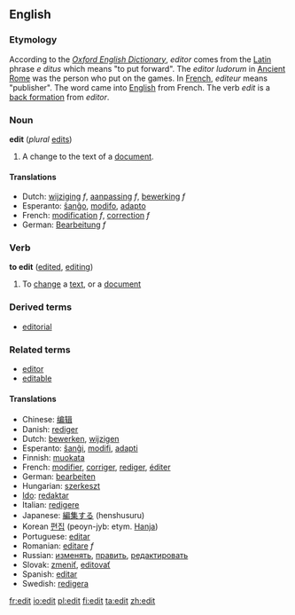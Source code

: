 ==English==
=== Etymology ===

According to the ''[[Oxford English Dictionary]]'', ''editor'' comes from the [[Latin language|Latin]] phrase ''e ditus'' which means "to put forward".  The ''editor ludorum'' in [[Ancient Rome]] was the person who put on the games.  In [[French language|French]], ''editeur'' means "publisher".  The word came into [[English language|English]] from French.   The verb ''edit'' is a [[back formation]] from ''editor''.

===Noun===
;'''edit'''  (''plural'' [[edits]])

#<!--DefA-->A change to the text of a [[document]].

====Translations====
<!--DefA--> 
*Dutch: [[wijziging]] ''f'', [[aanpassing]] ''f'', [[bewerking]] ''f''
*Esperanto: [[ŝanĝo]], [[modifo]], [[adapto]]
*French: [[modification]] ''f'', [[correction]] ''f''
*German: [[Bearbeitung]] ''f''

===Verb===
'''to edit'''  ([[edited]], [[editing]])

#<!--DefB-->To [[change]] a [[text]], or a [[document]]

===Derived terms===
*[[editorial]]

===Related terms===
*[[editor]]
*[[editable]]

====Translations====
<!--DefB--> 
*Chinese: [[编辑]]
*Danish: [[rediger]]
*Dutch: [[bewerken]], [[wijzigen]]
*Esperanto: [[ŝanĝi]], [[modifi]], [[adapti]]
*Finnish: [[muokata]]
*French: [[modifier]], [[corriger]], [[rediger]], [[éditer]]
*German: [[bearbeiten]]
*Hungarian: [[szerkeszt]]
*[[Ido]]: [[redaktar]]
*Italian: [[redigere]]
*Japanese: [[編集する]] (henshusuru)
*Korean [[편집]] (peoyn-jyb: etym. [[Hanja]])
*Portuguese: [[editar]]
*Romanian: [[editare]] ''f''
*Russian:  [[изменять]], [[править]], [[редактировать]]
*Slovak:  [[zmeniť]], [[editovať]]
*Spanish: [[editar]]
*Swedish: [[redigera]]

[[fr:edit]]
[[io:edit]]
[[pl:edit]]
[[fi:edit]]
[[ta:edit]]
[[zh:edit]]